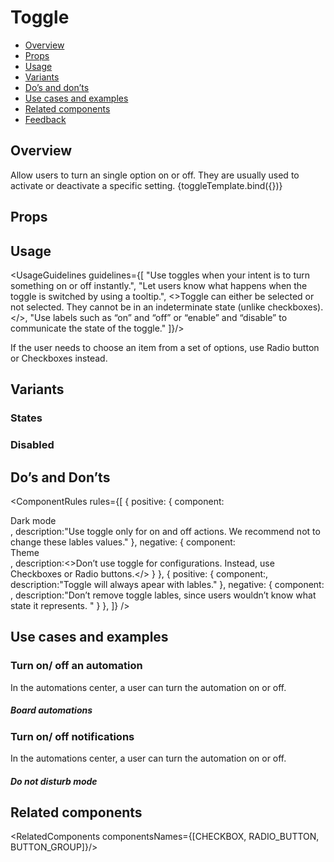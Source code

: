 
<Meta 
  title="Components/Inputs/Toggle"
  component={Toggle} 
/>

<!--- Component template -->


<!--- Component documentation -->

# Toggle
- [Overview](#overview)
- [Props](#props)
- [Usage](#usage)
- [Variants](#variants)
- [Do’s and don’ts](#dos-and-donts)
- [Use cases and examples](#use-cases-and-examples)
- [Related components](#related-components)
- [Feedback](#feedback)

## Overview
Allow users to turn an single option on or off. They are usually used to activate or deactivate a specific setting.
<Canvas>
  <Story name="Overview">
    {toggleTemplate.bind({})}
  </Story>
</Canvas>

## Props
<ArgsTable of={Toggle} />

## Usage
<UsageGuidelines guidelines={[
  "Use toggles when your intent is to turn something on or off instantly.",
  "Let users know what happens when the toggle is switched by using a tooltip.",
  <>Toggle can either be selected or not selected. They cannot be in an indeterminate state (unlike <Link href="/?path=/docs/components-checkbox--overview">checkboxes</Link>).</>,
  "Use labels such as “on” and “off” or “enable” and “disable” to communicate the state of the toggle."
]}/>

<Tip>
  If the user needs to choose an item from a set of options, use <Link href="/?path=/docs/components-radio-button--overview" size={Link.sizes.SMALL} withoutSpacing>Radio button</Link> or <Link href="/?path=/docs/components-checkbox--overview" size={Link.sizes.SMALL} withoutSpacing>Checkboxes</Link> instead.
</Tip>

## Variants
### States
<Canvas>
  <Story name="States">
    <MultipleStoryElementsWrapper className="monday-style-story-toggle_column">
      <Toggle isDefaultSelected={false} />
      <Toggle  />
      </MultipleStoryElementsWrapper>
  </Story>
</Canvas>

### Disabled
<Canvas>
  <Story name="Disabled">
    <MultipleStoryElementsWrapper className="monday-style-story-toggle_column">
      <Toggle isDefaultSelected={false} isDisabled />
      <Toggle isDisabled />
    </MultipleStoryElementsWrapper>
  </Story>
</Canvas>

## Do’s and Don’ts
<ComponentRules
  rules={[
    {
      positive: {
        component:
          <div className="monday-style-story-toggle_row">
            Dark mode <Toggle />
          </div>,
        description:"Use toggle only for on and off actions. We recommend not to change these lables values."
      },
      negative: {
        component:
          <div className="monday-style-story-toggle_row"> 
            Theme <Toggle offOverrideText="Light mode" onOverrideText="Dark mode" />
          </div>,
        description:<>Don’t use toggle for configurations. Instead, use <Link href="/?path=/docs/components-checkbox--overview" withoutSpacing>Checkboxes</Link> or <Link href="/?path=/docs/components-radio-button--overview" withoutSpacing>Radio buttons.</Link></>
      }
    },
    {
      positive: {
        component:<Toggle  />,
        description:"Toggle will always apear with lables."
      },
      negative: {
        component:
        <div className="monday-style-story-toggle_column">
          <Toggle offOverrideText="" /><Toggle areLabelsHidden />
        </div>,
        description:"Don’t remove toggle lables, since users wouldn’t know what state it represents. "
      }
    },
  ]}
/>

## Use cases and examples
### Turn on/ off an automation
In the automations center, a user can turn the automation on or off.
<Canvas>
  <Story name="Turn on/ off an automation">
    <h5>Board automations</h5>
    <Toggle />
  </Story>
</Canvas>

### Turn on/ off notifications
In the automations center, a user can turn the automation on or off.
<Canvas>
  <Story name="Turn on/ off an notifications">
    <h5>Do not disturb mode</h5>
    <Toggle isDefaultSelected={false} />
  </Story>
</Canvas>

## Related components
<RelatedComponents componentsNames={[CHECKBOX, RADIO_BUTTON, BUTTON_GROUP]}/>